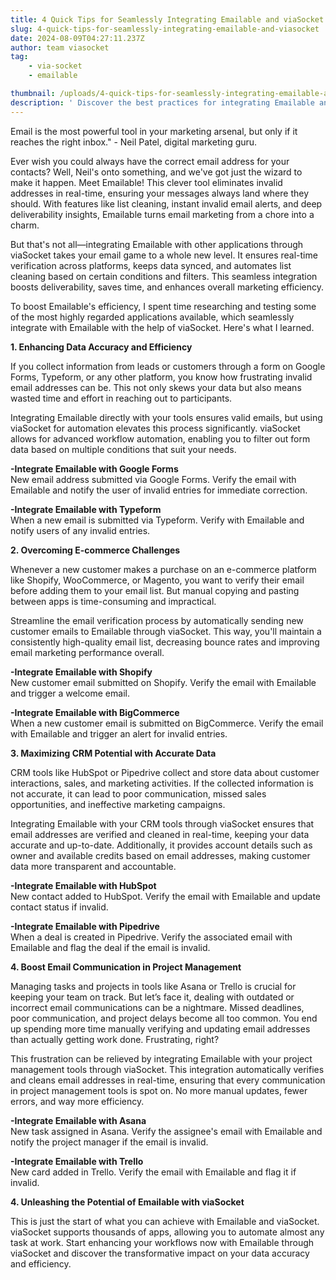 ```yaml
---
title: 4 Quick Tips for Seamlessly Integrating Emailable and viaSocket
slug: 4-quick-tips-for-seamlessly-integrating-emailable-and-viasocket
date: 2024-08-09T04:27:11.237Z
author: team viasocket
tag:
    - via-socket
    - emailable

thumbnail: /uploads/4-quick-tips-for-seamlessly-integrating-emailable-and-viasocket.png
description: ' Discover the best practices for integrating Emailable and viaSocket with these 4 quick tips. Streamline your processes and improve communication effortlessly.'
---
```


Email is the most powerful tool in your marketing arsenal, but only if it reaches the right inbox." - Neil Patel, digital marketing guru.

Ever wish you could always have the correct email address for your contacts? Well, Neil's onto something, and we've got just the wizard to make it happen. Meet Emailable! This clever tool eliminates invalid addresses in real-time, ensuring your messages always land where they should. With features like list cleaning, instant invalid email alerts, and deep deliverability insights, Emailable turns email marketing from a chore into a charm.

But that's not all—integrating Emailable with other applications through viaSocket takes your email game to a whole new level. It ensures real-time verification across platforms, keeps data synced, and automates list cleaning based on certain conditions and filters. This seamless integration boosts deliverability, saves time, and enhances overall marketing efficiency.

To boost Emailable's efficiency, I spent time researching and testing some of the most highly regarded applications available, which seamlessly integrate with Emailable with the help of viaSocket. Here's what I learned.

**1. Enhancing Data Accuracy and Efficiency**

If you collect information from leads or customers through a form on Google Forms, Typeform, or any other platform, you know how frustrating invalid email addresses can be. This not only skews your data but also means wasted time and effort in reaching out to participants.

Integrating Emailable directly with your tools ensures valid emails, but using viaSocket for automation elevates this process significantly. viaSocket allows for advanced workflow automation, enabling you to filter out form data based on multiple conditions that suit your needs.

**-Integrate Emailable with Google Forms**  
 New email address submitted via Google Forms. Verify the email with Emailable and notify the user of invalid entries for immediate correction.

**-Integrate Emailable with Typeform**  
 When a new email is submitted via Typeform. Verify with Emailable and notify users of any invalid entries.

**2. Overcoming E-commerce Challenges**

Whenever a new customer makes a purchase on an e-commerce platform like Shopify, WooCommerce, or Magento, you want to verify their email before adding them to your email list. But manual copying and pasting between apps is time-consuming and impractical.

Streamline the email verification process by automatically sending new customer emails to Emailable through viaSocket. This way, you'll maintain a consistently high-quality email list, decreasing bounce rates and improving email marketing performance overall.

**-Integrate Emailable with Shopify**  
 New customer email submitted on Shopify. Verify the email with Emailable and trigger a welcome email.

**-Integrate Emailable with BigCommerce**  
 When a new customer email is submitted on BigCommerce. Verify the email with Emailable and trigger an alert for invalid entries.

**3. Maximizing CRM Potential with Accurate Data**

CRM tools like HubSpot or Pipedrive collect and store data about customer interactions, sales, and marketing activities. If the collected information is not accurate, it can lead to poor communication, missed sales opportunities, and ineffective marketing campaigns.

Integrating Emailable with your CRM tools through viaSocket ensures that email addresses are verified and cleaned in real-time, keeping your data accurate and up-to-date. Additionally, it provides account details such as owner and available credits based on email addresses, making customer data more transparent and accountable.

**-Integrate Emailable with HubSpot**  
 New contact added to HubSpot. Verify the email with Emailable and update contact status if invalid.

**-Integrate Emailable with Pipedrive**  
 When a deal is created in Pipedrive. Verify the associated email with Emailable and flag the deal if the email is invalid.

**4. Boost Email Communication in Project Management**

Managing tasks and projects in tools like Asana or Trello is crucial for keeping your team on track. But let’s face it, dealing with outdated or incorrect email communications can be a nightmare. Missed deadlines, poor communication, and project delays become all too common. You end up spending more time manually verifying and updating email addresses than actually getting work done. Frustrating, right?

This frustration can be relieved by integrating Emailable with your project management tools through viaSocket. This integration automatically verifies and cleans email addresses in real-time, ensuring that every communication in project management tools is spot on. No more manual updates, fewer errors, and way more efficiency.

**-Integrate Emailable with Asana**  
 New task assigned in Asana. Verify the assignee's email with Emailable and notify the project manager if the email is invalid.

**-Integrate Emailable with Trello**  
 New card added in Trello. Verify the email with Emailable and flag it if invalid.

**4. Unleashing the Potential of Emailable with viaSocket**

This is just the start of what you can achieve with Emailable and viaSocket. viaSocket supports thousands of apps, allowing you to automate almost any task at work. Start enhancing your workflows now with Emailable through viaSocket and discover the transformative impact on your data accuracy and efficiency.
